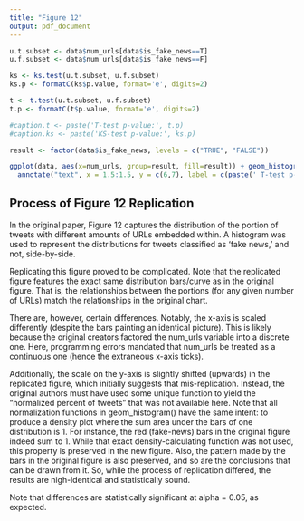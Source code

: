 ```yaml
---
title: "Figure 12"
output: pdf_document
---
```


```r

u.t.subset <- data$num_urls[data$is_fake_news==T]
u.f.subset <- data$num_urls[data$is_fake_news==F]

ks <- ks.test(u.t.subset, u.f.subset)
ks.p <- formatC(ks$p.value, format='e', digits=2)

t <- t.test(u.t.subset, u.f.subset)
t.p <- formatC(t$p.value, format='e', digits=2)

#caption.t <- paste('T-test p-value:', t.p)
#caption.ks <- paste('KS-test p-value:', ks.p)
```

```r
result <- factor(data$is_fake_news, levels = c("TRUE", "FALSE"))

ggplot(data, aes(x=num_urls, group=result, fill=result)) + geom_histogram(aes(y=..density..), position="dodge") + scale_y_continuous(labels=function(x) paste0(x/10)) + scale_color_manual(values = c("#df6066", "#80bab4"), labels = c("Fake News","Other")) + scale_fill_manual(values = c( "#df6066", "#80bab4"), labels = c("Fake News","Other")) + labs(y="Density") + theme(legend.title=element_blank(), plot.caption=element_text(hjust=0.5)) + ggtitle("Distribution of Number of URLs Per Tweet") + 
  annotate("text", x = 1.5:1.5, y = c(6,7), label = c(paste(' T-test p-value:',t.p),paste(' KS test p-value:', ks.p)),size=3)
```

## Process of Figure 12 Replication

In the original paper, Figure 12 captures the distribution of the portion of tweets with different 
amounts of URLs embedded within. A histogram was used to represent the distributions for tweets 
classified as 'fake news,' and not, side-by-side. 

Replicating this figure proved to be complicated. Note that the replicated figure features the 
exact same distribution bars/curve as in the original figure. That is, the relationships between
the portions (for any given number of URLs) match the relationships in the original chart.

There are, however, certain differences. Notably, the x-axis is scaled differently (despite the 
bars painting an identical picture). This is likely because the original creators factored the 
num_urls variable into a discrete one. Here, programming errors mandated that num_urls be
treated as a continuous one (hence the extraneous x-axis ticks). 

Additionally, the scale on the y-axis is slightly shifted (upwards) in the replicated figure, 
which initially suggests that mis-replication. Instead, the original authors must have used some
unique function to yield the "normalized percent of tweets" that was not available here. Note 
that all normalization functions in geom_histogram() have the same intent: to produce a density 
plot where the sum area under the bars of one distribution is 1. For instance, the red (fake-news) 
bars in the original figure indeed sum to 1. While that exact density-calculating function was
not used, this property is preserved in the new figure. Also, the pattern made by the bars in 
the original figure is also preserved, and so are the conclusions that can be drawn from it. So,
while the process of replication differed, the results are nigh-identical and statistically sound. 

Note that differences are statistically significant at alpha = 0.05, as expected. 
